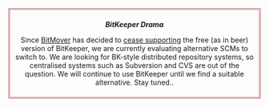 <div style="border: double 3px #b66; text-align: center; padding:0.5em">
'''''BitKeeper Drama'''''

Since [http://www.bitkeeper.com BitMover] has decided to [http://www.bitkeeper.com/press/2005-04-05.html cease supporting] the free (as in beer) version of BitKeeper, we are currently evaluating alternative SCMs to switch to. We are looking for BK-style distributed repository systems, so centralised systems such as Subversion and CVS are out of the question. We will continue to use BitKeeper until we find a suitable alternative. Stay tuned..

</div>
<!-- http://wiki.xmms2.xmms.se/index.php?title=Template:BK_Drama&action=edit -->